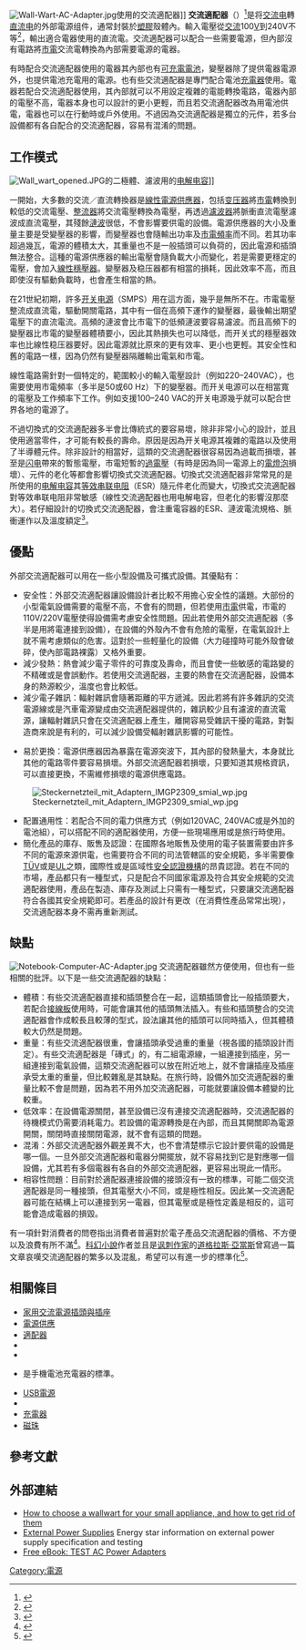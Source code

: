 {{请求翻译}}
{{NoteTA
|G1 = IT
|T=zh-tw:配接器;zh-cn:適配器;
|1 = zh-cn:適配器; zh-tw:配接器;
}}
{{Not|直流-直流轉換器}}
[[File:Wall-Wart-AC-Adapter.jpg|thumb]]使用的交流適配器]]
'''交流適配器'''（{{lang-en|'''AC adapter'''}}）<ref>{{Cite web |url=http://terms.naer.edu.tw/detail/1271572/ |title=國家教育研究院－雙語詞彙、學術名詞暨辭書資訊網 |accessdate=2018-11-26 |archive-date=2020-10-12 |archive-url=https://web.archive.org/web/20201012055531/http://terms.naer.edu.tw/detail/1271572/ |dead-url=no }}</ref>是将[[交流电|交流电]]轉[[直流电|直流电]]的外部電源组件，通常封裝於[[塑膠|塑膠]]殼體內。輸入電壓從[[交流電|交流]]100[[伏特|V]]到240V不等<ref>{{cite web|last=Lee|first=Richard M.L.|title=U.S. Patent 5245220|url=http://www.google.com/patents/about?id=dTcgAAAAEBAJ&dq=5245220|work=USPTO|publisher=Google Patents|accessdate=2015-11-19|archive-date=2011-12-19|archive-url=https://web.archive.org/web/20111219052303/http://www.google.com/patents/about?id=dTcgAAAAEBAJ&dq=5245220|dead-url=no}}</ref>，輸出適合電器使用的直流電。交流適配器可以配合一些需要電源，但內部沒有電路將[[市電|市電]]交流電轉換為內部需要電源的電器。

有時配合交流適配器使用的電器其內部也有[[可充電電池|可充電電池]]，變壓器除了提供電器電源外，也提供電池充電用的電源。也有些交流適配器是專門配合電池[[充電器|充電器]]使用。電器若配合交流適配器使用，其內部就可以不用設定複雜的電能轉換電路，電器內部的電壓不高，電器本身也可以設計的更小更輕，而且若交流適配器改為用電池供電，電器也可以在行動時或戶外使用。不過因為交流適配器是獨立的元件，若多台設備都有各自配合的交流適配器，容易有混淆的問題。

==工作模式==
[[Image:Wall_wart_opened.JPG|thumb]]的二極體、濾波用的[[电解电容|电解电容]]]]

一開始，大多數的交流／直流轉換器是[[電源供應|線性電源供應器]]，包括[[变压器|变压器]]將[[市電|市電]]轉換到較低的交流電壓、[[整流器|整流器]]將交流電壓轉換為{{le|脈衝直流|Pulsating direct current}}電壓，再透過[[濾波器|濾波器]]將脈衝直流電壓濾波成直流電壓，其殘餘[[漣波|漣波]]很低，不會影響要供電的設備。電源供應器的大小及重量主要是受變壓器的影響，而變壓器也會隨輸出功率及[[市電頻率|市電頻率]]而不同。若其功率超過幾瓦，電源的體積太大，其重量也不是一般插頭可以負荷的，因此電源和插頭無法整合。這種的電源供應器的輸出電壓會隨負載大小而變化，若是需要更穩定的電壓，會加入[[線性電壓調節器|線性穩壓器]]。變壓器及稳压器都有相當的損耗，因此效率不高，而且即使沒有驅動負載時，也會產生相當的熱。

在21世紀初期，許多[[开关电源|开关电源]]（SMPS）用在這方面，幾乎是無所不在。市電電壓整流成直流電，驅動開關電路，其中有一個在高頻下運作的變壓器，最後輸出期望電壓下的直流電流。高頻的漣波會比市電下的低頻漣波要容易濾波。而且高頻下的變壓器比市電的變壓器體積要小，因此其熱損失也可以降低，而开关式的穩壓器效率也比線性稳压器要好。因此電源就比原來的更有效率、更小也更輕。其安全性和舊的電路一樣，因為仍然有變壓器隔離輸出電氣和市電。

線性電路需針對一個特定的，範圍較小的輸入電壓設計（例如220–240VAC），也需要使用市電頻率（多半是50或60 Hz）下的變壓器。而开关电源可以在相當寬的電壓及工作頻率下工作。例如支援100–240 VAC的开关电源幾乎就可以配合世界各地的電源了。

不過切換式的交流適配器多半會比傳統式的要容易壞，除非非常小心的設計，並且使用適當零件，才可能有較長的壽命。原因是因為开关电源其複雜的電路以及使用了半導體元件。除非設計的相當好，這類的交流適配器很容易因為過載而損壞，甚至是[[闪电|闪电]]帶來的暫態電壓，市電短暫的[[過電壓|過電壓]]（有時是因為同一電源上的[[電燈泡|電燈泡]]損壞）、元件的老化等都會影響切換式交流適配器。切換式交流適配器非常常見的{{le|失效模式|failure mode}}是所使用的[[电解电容|电解电容]]其[[等效串联电阻|等效串联电阻]]（ESR）隨元件老化而變大，切換式交流適配器對等效串联电阻非常敏感（線性交流適配器也用电解电容，但老化的影響沒那麼大）。若仔細設計的切換式交流適配器，會注重電容器的ESR、漣波電流規格、脈衝運作以及溫度額定<ref>{{Cite web |url=http://www.your-book.co.uk/cap/esr.htm |title=Article on capacitor ESR and its effects |accessdate=2016-09-19 |archive-date=2020-09-29 |archive-url=https://web.archive.org/web/20200929011722/http://www.your-book.co.uk/cap/esr.htm/ |dead-url=no }}</ref>。

== 優點 ==
外部交流適配器可以用在一些小型設備及可攜式設備。其優點有：

*安全性：外部交流適配器讓設備設計者比較不用擔心安全性的議題。大部份的小型電氣設備需要的電壓不高，不會有{{le|安全危害|safety hazard}}的問題，但若使用[[市電|市電]]供電，市電的110V/220V電壓使得設備需考慮安全性問題。因此若使用外部交流適配器（多半是用{{le|同軸電源線|Coaxial power connector|}}將電連接到設備），在設備的外殼內不會有危險的電壓，在電氣設計上就不需考慮類似的危害。這對於一些輕量化的設備（大力碰撞時可能外殼會破碎，使內部電路裸露）又格外重要。
*減少發熱：熱會減少電子零件的可靠度及壽命，而且會使一些敏感的電路變的不精確或是會誤動作。若使用交流適配器，主要的熱會在交流適配器，設備本身的熱源較少，溫度也會比較低。
*減少電子雜訊：輻射雜訊會隨著距離的平方遞減。因此若將有許多雜訊的交流電源線或是汽車電源變成由交流適配器提供的，雜訊較少且有濾波的直流電源，讓輻射雜訊只會在交流適配器上產生，離開容易受雜訊干擾的電路，對製造商來說是有利的，可以減少設備受輻射雜訊影響的可能性。
<!--*Weight and size reduction – Removing power components and the mains connection plug from equipment powered by rechargeable batteries reduces the weight and size which must be carried.-->
*易於更換：電源供應器因為暴露在電源突波下，其內部的發熱量大，本身就比其他的電路零件要容易損壞。外部交流適配器若損壞，只要知道其規格資訊，可以直接更換，不需維修損壞的電源供應電路。
[[File:Steckernetzteil_mit_Adaptern_IMGP2309_smial_wp.jpg|thumb]]
*配置通用性：若配合不同的電力供應方式（例如120VAC, 240VAC或是外加的電池組），可以搭配不同的適配器使用，方便一些現場應用或是旅行時使用。
*簡化產品的庫存、販售及認證：在國際各地販售及使用的電子裝置需要由許多不同的電源來源供電，也需要符合不同的司法管轄區的安全規範，多半需要像[[TÜV|TÜV]]或是[[UL|UL]]之類，國際性或是區域性[[安全標準|安全認證機構]]的昂貴認證。若在不同的市場，產品都只有一種型式，只是配合不同國家電源及符合其安全規範的交流適配器使用，產品在製造、庫存及測試上只需有一種型式，只要讓交流適配器符合各國其安全規範即可。若產品的設計有更改（在消費性產品常常出現），交流適配器本身不需再重新測試。
<!--*Constant voltage is produced by a specific type of adapter used for [[computers|computers]] and [[laptops|laptops]]. These types of adapters are commonly known as eliminators.-->

== 缺點 ==
[[File:Notebook-Computer-AC-Adapter.jpg|thumb]]
交流適配器雖然方便使用，但也有一些相關的批評。以下是一些交流適配器的缺點：

*體積：有些交流適配器直接和插頭整合在一起，這類插頭會比一般插頭要大，若配合[[接線板|接線板]]使用時，可能會讓其他的插頭無法插入。有些和插頭整合的交流適配器會作成較長且較薄的型式，設法讓其他的插頭可以同時插入，但其體積較大仍然是問題。
*重量：有些交流適配器很重，會讓插頭承受過重的重量（視各國的插頭設計而定）。有些交流適配器是「磚式」的，有二組電源線，一組連接到插座，另一組連接到電氣設備，這類交流適配器可以放在附近地上，就不會讓插座及插座承受太重的重量，但比較雜亂是其缺點。在旅行時，設備外加交流適配器的重量比較不會是問題，因為若不用外加交流適配器，可能就要讓設備本體變的比較重。
* 低效率：在設備電源關閉，甚至設備已沒有連接交流適配器時，交流適配器的待機模式仍需要消耗電力。若設備的電源轉換是在內部，而且其開關即為電源開關，關閉時直接關閉電源，就不會有這類的問題。
*混淆：外部交流適配器外觀差異不大，也不會清楚標示它設計要供電的設備是哪一個。一旦外部交流適配器和電器分開擺放，就不容易找到它是對應哪一個設備，尤其若有多個電器有各自的外部交流適配器，更容易出現此一情形。
*相容性問題：目前對於適配器連接設備的接頭沒有一致的標準，可能二個交流適配器是同一種接頭，但其電壓大小不同，或是極性相反。因此某一交流適配器可能在結構上可以連接到另一電器，但其電壓或是極性定義是相反的，這可能會造成電器的損毀。

有一項針對消費者的問卷指出消費者普遍對於電子產品交流適配器的價格、不方便以及浪費有所不滿<ref name=Morrison>{{cite web|last=Morrison|first=David|title=Survey Finds Consumers Grow Weary of Wall Warts|url=http://powerelectronics.com/power_systems/news/consumer-survey-wall-warts-0528/|work=Power Electronics Technology|publisher=Penton Media, Inc.|accessdate=2011-06-03|archiveurl=https://web.archive.org/web/20110715111227/http://powerelectronics.com/power_systems/news/consumer-survey-wall-warts-0528/|archivedate=2011-07-15|deadurl=no}}</ref>。[[科學幻想|科幻小說]]作者並且是[[讽刺|讽刺作家]]的[[道格拉斯·亞當斯|道格拉斯·亞當斯]]曾寫過一篇文章哀嘆交流適配器的繁多以及混亂，希望可以有進一步的標準化<ref name=DouglasAdams>{{cite web|last=Adams|first=Douglas|title=Dongly things|url=http://www.douglasadams.com/dna/980707-03-a.html|work=douglasadams.com|publisher=The Digital Village, Ltd.|accessdate=2011-06-03|archiveurl=https://web.archive.org/web/20110611092241/http://www.douglasadams.com/dna/980707-03-a.html|archivedate=2011-06-11|deadurl=no}}</ref>。

== 相關條目 ==
{{Portal|能源}}
{{Commons category|Power adapters}}
* [[家用交流電源插頭與插座|家用交流電源插頭與插座]]
* [[電源供應|電源供應]]
* [[適配器|適配器]]
* {{le|电池组代用器|Battery eliminator}}
* {{le|同軸電源線|Coaxial power connector}}
* {{le|Common External Power Supply|Common External Power Supply}}是手機電池充電器的標準。
* [[通用串行總線#電源|USB電源]]
* {{le|開關電源應用|Switched-mode power supply applications}}
* [[充電器|充電器]]
* [[磁珠|磁珠]]

== 參考文獻 ==
{{Reflist|30em}}

== 外部連結 ==
* [http://wiki.diyfaq.org.uk/index.php?title=Wallwart How to choose a wallwart for your small appliance, and how to get rid of them] {{Wayback|url=http://wiki.diyfaq.org.uk/index.php?title=Wallwart |date=20201012055554 }}
* [http://www.energystar.gov/index.cfm?c=archives.power_supplies External Power Supplies] {{Wayback|url=http://www.energystar.gov/index.cfm?c=archives.power_supplies |date=20201204214315 }} Energy star information on external power supply specification and testing
* [https://itunes.apple.com/us/book/test-ac-power-adapters/id583698707?mt=11 Free eBook: TEST AC Power Adapters] {{Wayback|url=https://itunes.apple.com/us/book/test-ac-power-adapters/id583698707?mt=11 |date=20190327123444 }}

{{直流電源傳輸}}

[[Category:電源|Category:電源]]